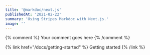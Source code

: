 ```yaml
---
title: '@markdoc/next.js'
publishedAt: '2021-02-22'
summary: 'Using Stripes Markdoc with Next.js.'
image: ''
---
```


{% comment %}
Your comment goes here
{% /comment %}

{% link href="/docs/getting-started" %}
Getting started
{% /link %}
